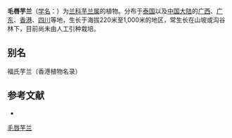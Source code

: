 {{Speciesbox
| name = 毛唇芋兰
| status = 
| status_system = 
| image = 
| genus = Nervilia
| species = fordii
| authority = (Hance) Schltr.
}}

'''毛唇芋兰'''（[[学名|学名]]：{{lang|la|''Nervilia fordii''}}）为[[兰科|兰科]][[芋兰属|芋兰属]]的植物。分布于[[泰国|泰国]]以及[[中国大陆|中国大陆]]的[[广西|广西]]、[[广东|广东]]、[[香港|香港]]、[[四川|四川]]等地，生长于海拔220米至1,000米的地区，常生长在山坡或沟谷林下，目前尚未由人工引种栽培。

== 别名 ==
福氏芋兰（香港植物名录）

== 参考文献 ==
<div class="references-small">
* {{cite web| url =http://www.bioinfo.cn/db05/KmzwSpecies.php?action=view&id=15122| title =毛唇芋兰| work =《中国高等植物数据库全库》| publisher =中国科学院微生物研究所| author =昆明植物研究所| accessdate =2009-02-24| deadurl =yes| archiveurl =https://web.archive.org/web/20160305071414/http://www.bioinfo.cn/db05/KmzwSpecies.php?action=view&id=15122| archivedate =2016-03-05}}
</div>
{{Taxonbar|from=Q11126804}}

[[Category:芋兰属|毛唇芋兰]]


{{植物小作品}}